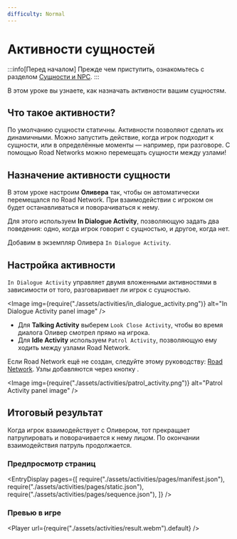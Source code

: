 ```yaml
---
difficulty: Normal
---
```



# Активности сущностей
:::info[Перед началом]
Прежде чем приступить, ознакомьтесь с разделом [Сущности и NPC](./index.mdx).
:::

В этом уроке вы узнаете, как назначать активности вашим сущностям.

## Что такое активности?

По умолчанию сущности статичны. Активности позволяют сделать их динамичными. Можно запустить действие, когда игрок подходит к сущности, или в определённые моменты — например, при разговоре. С помощью Road Networks можно перемещать сущности между узлами!

## Назначение активности сущности

В этом уроке настроим **Оливера** так, чтобы он автоматически перемещался по Road Network. При взаимодействии с игроком он будет останавливаться и поворачиваться к нему.

Для этого используем **In Dialogue Activity**, позволяющую задать два поведения: одно, когда игрок говорит с сущностью, и другое, когда нет.

Добавим в экземпляр Оливера `In Dialogue Activity`.
<EntrySearch entryName="in_dialogue_activity"/>

## Настройка активности

`In Dialogue Activity` управляет двумя вложенными активностями в зависимости от того, разговаривает ли игрок с сущностью.

<Image img={require("./assets/activities/in_dialogue_activity.png")} alt="In Dialogue Activity panel image" />

- Для **Talking Activity** выберем `Look Close Activity`, чтобы во время диалога Оливер смотрел прямо на игрока.
- Для **Idle Activity** используем `Patrol Activity`, позволяющую ему ходить между узлами Road Network.

Если Road Network ещё не создан, следуйте этому руководству: [Road Network](../road-network). Узлы добавляются через кнопку <ActionButton button='capture'/>.

<Image img={require("./assets/activities/patrol_activity.png")} alt="Patrol Activity panel image" />

## Итоговый результат

Когда игрок взаимодействует с Оливером, тот прекращает патрулировать и поворачивается к нему лицом. По окончании взаимодействия патруль продолжается.

### Предпросмотр страниц
<EntryDisplay pages={[
    require("./assets/activities/pages/manifest.json"),
    require("./assets/activities/pages/static.json"),
    require("./assets/activities/pages/sequence.json"),
]} />

### Превью в игре
<Player url={require("./assets/activities/result.webm").default} />
